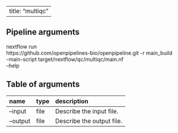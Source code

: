 
---
title: "multiqc"
---

## Pipeline arguments

nextflow run \
https://github.com/openpipelines-bio/openpipeline.git -r main_build \
-main-script target/nextflow/qc/multiqc/main.nf \
--help

## Table of arguments

| name     | type   | description               |
|:---------|:-------|:--------------------------|
| --input  | file   | Describe the input file.  |
| --output | file   | Describe the output file. |
